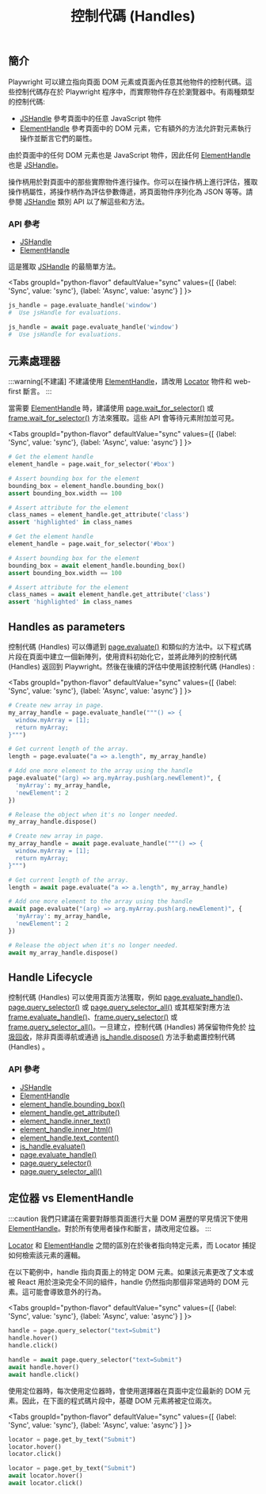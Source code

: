 ﻿---
id: handles
title: "控制代碼 (Handles)"
---

## 簡介

Playwright 可以建立指向頁面 DOM 元素或頁面內任意其他物件的控制代碼。這些控制代碼存在於 Playwright 程序中，而實際物件存在於瀏覽器中。有兩種類型的控制代碼:

- [JSHandle] 參考頁面中的任意 JavaScript 物件
- [ElementHandle] 參考頁面中的 DOM 元素，它有額外的方法允許對元素執行操作並斷言它們的屬性。

由於頁面中的任何 DOM 元素也是 JavaScript 物件，因此任何 [ElementHandle] 也是 [JSHandle]。

操作柄用於對頁面中的那些實際物件進行操作。你可以在操作柄上進行評估，獲取操作柄屬性，將操作柄作為評估參數傳遞，將頁面物件序列化為 JSON 等等。請參閱 [JSHandle](https://example.com) 類別 API 以了解這些和方法。

### API 參考

- [JSHandle]
- [ElementHandle]

這是獲取 [JSHandle] 的最簡單方法。

<Tabs
  groupId="python-flavor"
  defaultValue="sync"
  values={[
    {label: 'Sync', value: 'sync'},
    {label: 'Async', value: 'async'}
  ]
}>
<TabItem value="sync">

```py
js_handle = page.evaluate_handle('window')
#  Use jsHandle for evaluations.
```

</TabItem>
<TabItem value="async">

```py
js_handle = await page.evaluate_handle('window')
#  Use jsHandle for evaluations.
```

</TabItem>
</Tabs>

## 元素處理器

:::warning[不建議]
不建議使用 [ElementHandle]，請改用 [Locator] 物件和 web-first 斷言。
:::

當需要 [ElementHandle] 時，建議使用 [page.wait_for_selector()](https://playwright.dev/python/docs/api/class-page#page-wait-for-selector) 或 [frame.wait_for_selector()](https://playwright.dev/python/docs/api/class-frame#frame-wait-for-selector) 方法來獲取。這些 API 會等待元素附加並可見。

<Tabs
  groupId="python-flavor"
  defaultValue="sync"
  values={[
    {label: 'Sync', value: 'sync'},
    {label: 'Async', value: 'async'}
  ]
}>
<TabItem value="sync">

```py
# Get the element handle
element_handle = page.wait_for_selector('#box')

# Assert bounding box for the element
bounding_box = element_handle.bounding_box()
assert bounding_box.width == 100

# Assert attribute for the element
class_names = element_handle.get_attribute('class')
assert 'highlighted' in class_names
```

</TabItem>
<TabItem value="async">

```py
# Get the element handle
element_handle = page.wait_for_selector('#box')

# Assert bounding box for the element
bounding_box = await element_handle.bounding_box()
assert bounding_box.width == 100

# Assert attribute for the element
class_names = await element_handle.get_attribute('class')
assert 'highlighted' in class_names
```

</TabItem>
</Tabs>

## Handles as parameters

控制代碼 (Handles) 可以傳遞到 [page.evaluate()](/api/class-page.mdx#page-evaluate) 和類似的方法中。以下程式碼片段在頁面中建立一個新陣列，使用資料初始化它，並將此陣列的控制代碼 (Handles) 返回到 Playwright。然後在後續的評估中使用該控制代碼 (Handles) :

<Tabs
  groupId="python-flavor"
  defaultValue="sync"
  values={[
    {label: 'Sync', value: 'sync'},
    {label: 'Async', value: 'async'}
  ]
}>
<TabItem value="sync">

```py
# Create new array in page.
my_array_handle = page.evaluate_handle("""() => {
  window.myArray = [1];
  return myArray;
}""")

# Get current length of the array.
length = page.evaluate("a => a.length", my_array_handle)

# Add one more element to the array using the handle
page.evaluate("(arg) => arg.myArray.push(arg.newElement)", {
  'myArray': my_array_handle,
  'newElement': 2
})

# Release the object when it's no longer needed.
my_array_handle.dispose()
```

</TabItem>
<TabItem value="async">

```py
# Create new array in page.
my_array_handle = await page.evaluate_handle("""() => {
  window.myArray = [1];
  return myArray;
}""")

# Get current length of the array.
length = await page.evaluate("a => a.length", my_array_handle)

# Add one more element to the array using the handle
await page.evaluate("(arg) => arg.myArray.push(arg.newElement)", {
  'myArray': my_array_handle,
  'newElement': 2
})

# Release the object when it's no longer needed.
await my_array_handle.dispose()
```

</TabItem>
</Tabs>

## Handle Lifecycle

控制代碼 (Handles) 可以使用頁面方法獲取，例如 [page.evaluate_handle()](/api/class-page.mdx#page-evaluate-handle)、[page.query_selector()](/api/class-page.mdx#page-query-selector) 或 [page.query_selector_all()](/api/class-page.mdx#page-query-selector-all) 或其框架對應方法 [frame.evaluate_handle()](/api/class-frame.mdx#frame-evaluate-handle)、[frame.query_selector()](/api/class-frame.mdx#frame-query-selector) 或 [frame.query_selector_all()](/api/class-frame.mdx#frame-query-selector-all)。一旦建立，控制代碼 (Handles) 將保留物件免於 [垃圾回收](https://developer.mozilla.org/en-US/docs/Web/JavaScript/Memory_Management)，除非頁面導航或通過 [js_handle.dispose()](/api/class-jshandle.mdx#js-handle-dispose) 方法手動處置控制代碼 (Handles) 。

### API 參考

- [JSHandle]
- [ElementHandle]
- [element_handle.bounding_box()](/api/class-elementhandle.mdx#element-handle-bounding-box)
- [element_handle.get_attribute()](/api/class-elementhandle.mdx#element-handle-get-attribute)
- [element_handle.inner_text()](/api/class-elementhandle.mdx#element-handle-inner-text)
- [element_handle.inner_html()](/api/class-elementhandle.mdx#element-handle-inner-html)
- [element_handle.text_content()](/api/class-elementhandle.mdx#element-handle-text-content)
- [js_handle.evaluate()](/api/class-jshandle.mdx#js-handle-evaluate)
- [page.evaluate_handle()](/api/class-page.mdx#page-evaluate-handle)
- [page.query_selector()](/api/class-page.mdx#page-query-selector)
- [page.query_selector_all()](/api/class-page.mdx#page-query-selector-all)


## 定位器 vs ElementHandle

:::caution
我們只建議在需要對靜態頁面進行大量 DOM 遍歷的罕見情況下使用 [ElementHandle]。對於所有使用者操作和斷言，請改用定位器。
:::

[Locator] 和 [ElementHandle] 之間的區別在於後者指向特定元素，而 Locator 捕捉如何檢索該元素的邏輯。

在以下範例中，handle 指向頁面上的特定 DOM 元素。如果該元素更改了文本或被 React 用於渲染完全不同的組件，handle 仍然指向那個非常過時的 DOM 元素。這可能會導致意外的行為。

<Tabs
  groupId="python-flavor"
  defaultValue="sync"
  values={[
    {label: 'Sync', value: 'sync'},
    {label: 'Async', value: 'async'}
  ]
}>
<TabItem value="sync">

```py
handle = page.query_selector("text=Submit")
handle.hover()
handle.click()
```

</TabItem>
<TabItem value="async">

```py
handle = await page.query_selector("text=Submit")
await handle.hover()
await handle.click()
```

</TabItem>
</Tabs>

使用定位器時，每次使用定位器時，會使用選擇器在頁面中定位最新的 DOM 元素。因此，在下面的程式碼片段中，基礎 DOM 元素將被定位兩次。

<Tabs
  groupId="python-flavor"
  defaultValue="sync"
  values={[
    {label: 'Sync', value: 'sync'},
    {label: 'Async', value: 'async'}
  ]
}>
<TabItem value="sync">

```py
locator = page.get_by_text("Submit")
locator.hover()
locator.click()
```

</TabItem>
<TabItem value="async">

```py
locator = page.get_by_text("Submit")
await locator.hover()
await locator.click()
```

</TabItem>
</Tabs>




[Accessibility]: /api/class-accessibility.mdx "Accessibility"
[APIRequest]: /api/class-apirequest.mdx "APIRequest"
[APIRequestContext]: /api/class-apirequestcontext.mdx "APIRequestContext"
[APIResponse]: /api/class-apiresponse.mdx "APIResponse"
[APIResponseAssertions]: /api/class-apiresponseassertions.mdx "APIResponseAssertions"
[Browser]: /api/class-browser.mdx "Browser"
[BrowserContext]: /api/class-browsercontext.mdx "BrowserContext"
[BrowserType]: /api/class-browsertype.mdx "BrowserType"
[CDPSession]: /api/class-cdpsession.mdx "CDPSession"
[Clock]: /api/class-clock.mdx "Clock"
[ConsoleMessage]: /api/class-consolemessage.mdx "ConsoleMessage"
[Dialog]: /api/class-dialog.mdx "Dialog"
[Download]: /api/class-download.mdx "Download"
[ElementHandle]: /api/class-elementhandle.mdx "ElementHandle"
[Error]: /api/class-error.mdx "Error"
[FileChooser]: /api/class-filechooser.mdx "FileChooser"
[Frame]: /api/class-frame.mdx "Frame"
[FrameLocator]: /api/class-framelocator.mdx "FrameLocator"
[JSHandle]: /api/class-jshandle.mdx "JSHandle"
[Keyboard]: /api/class-keyboard.mdx "Keyboard"
[Locator]: /api/class-locator.mdx "Locator"
[LocatorAssertions]: /api/class-locatorassertions.mdx "LocatorAssertions"
[Mouse]: /api/class-mouse.mdx "Mouse"
[Page]: /api/class-page.mdx "Page"
[PageAssertions]: /api/class-pageassertions.mdx "PageAssertions"
[Playwright]: /api/class-playwright.mdx "Playwright"
[Request]: /api/class-request.mdx "Request"
[Response]: /api/class-response.mdx "Response"
[Route]: /api/class-route.mdx "Route"
[Selectors]: /api/class-selectors.mdx "Selectors"
[TimeoutError]: /api/class-timeouterror.mdx "TimeoutError"
[Touchscreen]: /api/class-touchscreen.mdx "Touchscreen"
[Tracing]: /api/class-tracing.mdx "Tracing"
[Video]: /api/class-video.mdx "Video"
[WebError]: /api/class-weberror.mdx "WebError"
[WebSocket]: /api/class-websocket.mdx "WebSocket"
[Worker]: /api/class-worker.mdx "Worker"
[Element]: https://developer.mozilla.org/en-US/docs/Web/API/element "Element"
[EvaluationArgument]: /evaluating.mdx#evaluation-argument "EvaluationArgument"
[Promise]: https://developer.mozilla.org/en-US/docs/Web/JavaScript/Reference/Global_Objects/Promise "Promise"
[iterator]: https://developer.mozilla.org/en-US/docs/Web/JavaScript/Reference/Iteration_protocols "Iterator"
[origin]: https://developer.mozilla.org/en-US/docs/Glossary/Origin "Origin"
[selector]: https://developer.mozilla.org/en-US/docs/Web/CSS/CSS_Selectors "selector"
[Serializable]: https://developer.mozilla.org/en-US/docs/Web/JavaScript/Reference/Global_Objects/JSON/stringify#Description "Serializable"
[UIEvent.detail]: https://developer.mozilla.org/en-US/docs/Web/API/UIEvent/detail "UIEvent.detail"
[UnixTime]: https://en.wikipedia.org/wiki/Unix_time "Unix Time"
[xpath]: https://developer.mozilla.org/en-US/docs/Web/XPath "xpath"

[Any]: https://docs.python.org/3/library/typing.html#typing.Any "Any"
[bool]: https://docs.python.org/3/library/stdtypes.html "bool"
[bytes]: https://docs.python.org/3/library/stdtypes.html#bytes "bytes"
[Callable]: https://docs.python.org/3/library/typing.html#typing.Callable "Callable"
[EventContextManager]: https://docs.python.org/3/reference/datamodel.html#context-managers "Event context manager"
[EventEmitter]: https://pyee.readthedocs.io/en/latest/#pyee.BaseEventEmitter "EventEmitter"
[Exception]: https://docs.python.org/3/library/exceptions.html#Exception "Exception"
[Dict]: https://docs.python.org/3/library/typing.html#typing.Dict "Dict"
[float]: https://docs.python.org/3/library/stdtypes.html#numeric-types-int-float-complex "float"
[int]: https://docs.python.org/3/library/stdtypes.html#numeric-types-int-float-complex "int"
[List]: https://docs.python.org/3/library/typing.html#typing.List "List"
[NoneType]: https://docs.python.org/3/library/constants.html#None "None"
[Pattern]: https://docs.python.org/3/library/re.html "Pattern"
[URL]: https://en.wikipedia.org/wiki/URL "URL"
[pathlib.Path]: https://realpython.com/python-pathlib/ "pathlib.Path"
[str]: https://docs.python.org/3/library/stdtypes.html#text-sequence-type-str "str"
[Union]: https://docs.python.org/3/library/typing.html#typing.Union "Union"
[datetime]: https://docs.python.org/3/library/datetime.html#datetime.datetime "datetime"

[all available image tags]: https://mcr.microsoft.com/en-us/product/playwright/python/about "all available image tags"
[Microsoft Artifact Registry]: https://mcr.microsoft.com/en-us/product/playwright/python/about "Microsoft Artifact Registry"
[Dockerfile.jammy]: https://github.com/microsoft/playwright-python/blob/main/utils/docker/Dockerfile.jammy "Dockerfile.jammy"
